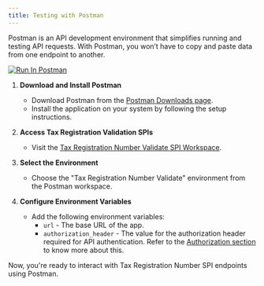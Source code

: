 ```yaml
---
title: Testing with Postman
---
```

Postman is an API development environment that simplifies running and testing API requests. With Postman, you won’t have to copy and paste data from one endpoint to another.

[![Run In Postman](https://run.pstmn.io/button.svg)](https://www.postman.com/interstellar-satellite-71662/workspace/partner-spi/collection/28176142-f7716b2e-505e-4e9d-bc74-102a91dd3922?action=share&creator=28176142)

1. **Download and Install Postman**
    - Download Postman from the [Postman Downloads page](https://www.postman.com/downloads/).
    - Install the application on your system by following the setup instructions.

2. **Access Tax Registration Validation SPIs**
    - Visit the [Tax Registration Number Validate SPI Workspace](https://www.postman.com/interstellar-satellite-71662/workspace/partner-spi/collection/28176142-f7716b2e-505e-4e9d-bc74-102a91dd3922?action=share&creator=28176142).

3. **Select the Environment**
    - Choose the "Tax Registration Number Validate" environment from the Postman workspace.

4. **Configure Environment Variables**
   - Add the following environment variables:
      - `url` - The base URL of the app.
      -  `authorization_header` - The value for the authorization header required for API authentication. Refer to the [Authorization section](../docs/Authorization) to know more about this.

Now, you're ready to interact with Tax Registration Number SPI endpoints using Postman.